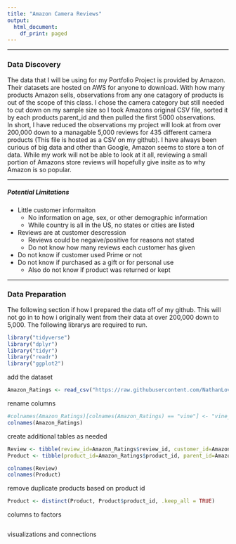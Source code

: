 ```yaml
---
title: "Amazon Camera Reviews"
output:
  html_document:
    df_print: paged
---
```


***

### Data Discovery
  The data that I will be using for my Portfolio Project is provided by Amazon. Their datasets are hosted on AWS for anyone to download. With how many products Amazon sells, observations from any one catagory of products is out of the scope of this class. I chose the camera category but still needed to cut down on my sample size so I took Amazons original CSV file, sorted it by each products parent_id and then pulled the first 5000 observations.  
  In short, I have reduced the observations my project will look at from over 200,000 down to a managable 5,000 reviews for 435 different camera products (This file is hosted as a CSV on my github). I have always been curious of big data and other than Google, Amazon seems to store a ton of data. While my work will not be able to look at it all, reviewing a small portion of Amazons store reviews will hopefully give insite as to why Amazon is so popular.  
  
***

##### **Potential Limitations**
* Little customer informaiton  
  + No information on age, sex, or other demographic information
  + While country is all in the US, no states or cities are listed
* Reviews are at customer descression
  + Reviews could be negaive/positive for reasons not stated
  + Do not know how many reviews each customer has given
* Do not know if customer used Prime or not
* Do not know if purchased as a gift or for personal use
  + Also do not know if product was returned or kept

***

### Data Preparation

The following section if how I prepared the data off of my github. This will not go in to how i originally went from their data at over 200,000 down to 5,000. The following librarys are required to run.

```r
library("tidyverse")
library("dplyr")
library("tidyr")
library("readr")
library("ggplot2")

```

add the dataset
```r
Amazon_Ratings <- read_csv("https://raw.githubusercontent.com/NathanLovell/DataScience-Nathan-Lovell/master/5000_Rows.csv")
```

rename columns
```r
#colnames(Amazon_Ratings)[colnames(Amazon_Ratings) == "vine"] <- "vine_verified"
colnames(Amazon_Ratings)

```




create additional tables as needed

```r
Review <- tibble(review_id=Amazon_Ratings$review_id, customer_id=Amazon_Ratings$customer_id, product_id=Amazon_Ratings$product_id, star_rating=Amazon_Ratings$star_rating, helpful_votes=Amazon_Ratings$helpful_votes, total_votes=Amazon_Ratings$total_votes, vine_verified=Amazon_Ratings$vine, verified_purchase=Amazon_Ratings$verified_purchase, review_title=Amazon_Ratings$review_headline, review_body=Amazon_Ratings$review_body, review_date=Amazon_Ratings$review_date)
Product <- tibble(product_id=Amazon_Ratings$product_id, parent_id=Amazon_Ratings$product_parent, description=Amazon_Ratings$product_title, category=Amazon_Ratings$product_category)

colnames(Review)
colnames(Product)
```


remove duplicate products based on product id

```r
Product <- distinct(Product, Product$product_id, .keep_all = TRUE)
```


columns to factors

```r

```


visualizations and connections

```r

```



